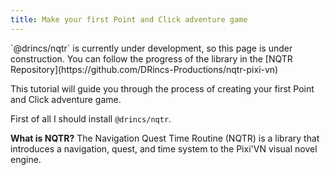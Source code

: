 ```yaml
---
title: Make your first Point and Click adventure game
---
```


<Callout title="This page is under construction" type="warn">
`@drincs/nqtr` is currently under development, so this page is under construction. You can follow the progress of the library in the [NQTR Repository](https://github.com/DRincs-Productions/nqtr-pixi-vn)
</Callout>

This tutorial will guide you through the process of creating your first Point and Click adventure game.

First of all I should install `@drincs/nqtr`.

**What is NQTR?** The Navigation Quest Time Routine (NQTR) is a library that introduces a navigation, quest, and time system to the Pixi'VN visual novel engine.
